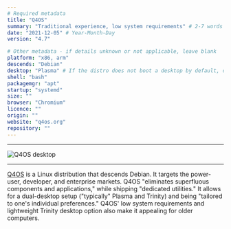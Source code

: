 ```yaml
---
# Required metadata
title: "Q4OS"
summary: "Traditional experience, low system requirements" # 2-7 words that sum up the distribution
date: "2021-12-05" # Year-Month-Day
version: "4.7"

# Other metadata - if details unknown or not applicable, leave blank
platform: "x86, arm"
descends: "Debian"
desktop: "Plasma" # If the distro does not boot a desktop by default, or doesn't ship one, leave 'desktop' blank
shell: "bash"
packagemgr: "apt"
startup: "systemd"
size: ""
browser: "Chromium"
licence: ""
origin: ""
website: "q4os.org"
repository: ""
---
```


---

<Image src="/images/q4os.png" alt="Q4OS desktop" width={250} height={400} />

---

[Q4OS](https://q4os.org) is a Linux distribution that descends Debian. It targets the power-user, developer, and enterprise markets. Q4OS "eliminates superfluous components and applications," while shipping "dedicated utilities." It allows for a dual-desktop setup ("typically" Plasma and Trinity) and being "tailored to one's individual preferences." Q4OS' low system requirements and lightweight Trinity desktop option also make it appealing for older computers.
